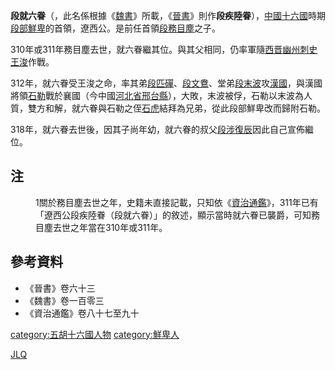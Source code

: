 '''段就六眷'''（{{bd||？|318年|catIdx=d}}，此名係根據《[[魏書|魏書]]》所載，《[[晉書|晉書]]》則作'''段疾陸眷'''），[[中國|中國]][[十六國|十六國]]時期[[段部鮮卑|段部鮮卑]]的首領，遼西公。是前任首領[[段務目塵|段務目塵]]之子。

310年或311年務目塵去世{{ref|1}}，就六眷繼其位。與其父相同，仍率軍隨[[西晋|西晋]][[幽州|幽州]][[刺史|刺史]][[王浚|王浚]]作戰。

312年，就六眷受王浚之命，率其弟[[段匹磾|段匹磾]]、[[段文鴦|段文鴦]]、堂弟[[段末波|段末波]]攻[[前趙|漢國]]，與漢國將領[[石勒|石勒]]戰於襄國（今中國[[河北省|河北省]][[邢台縣|邢台縣]]），大敗，末波被俘，石勒以末波為人質，雙方和解，就六眷與石勒之侄[[石虎|石虎]]結拜為兄弟，從此段部鮮卑改而歸附石勒。

318年，就六眷去世後，因其子尚年幼，就六眷的叔父[[段涉復辰|段涉復辰]]因此自己宣佈繼位。

==注==
:1{{note|1}}關於務目塵去世之年，史籍未直接記載，只知依《[[資治通鑑|資治通鑑]]》，311年已有「遼西公段疾陸眷（段就六眷）」的敘述，顯示當時就六眷已襲爵，可知務目塵去世之年當在310年或311年。

==參考資料==
*《晉書》卷六十三
*《魏書》卷一百零三
*《資治通鑑》卷八十七至九十

{{中国皇帝|父[[段務目塵|段務目塵]]|叔[[段涉復辰|段涉復辰]]|[[东晋十六国君主列表#段部鮮卑|段部鮮卑]]首領<br>遼西公|310或311-318}}
[[category:五胡十六國人物|category:五胡十六國人物]] 
[[category:鮮卑人|category:鮮卑人]]
[[Category:段姓|JLQ]]